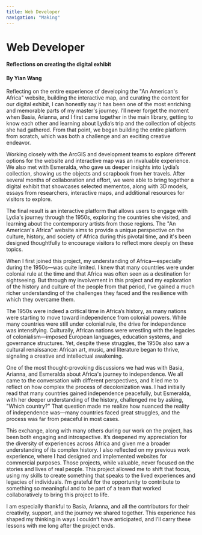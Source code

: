 ```yaml
---
title: Web Developer
navigation: "Making"
---
```


# Web Developer
<h4>Reflections on creating the digital exhibit</h4>

<h4>By Yian Wang </h4>

Reflecting on the entire experience of developing the "An American's Africa" website, building the interactive map, and curating the content for our digital exhibit, I can honestly say it has been one of the most enriching and memorable parts of my master's journey. I’ll never forget the moment when Basia, Arianna, and I first came together in the main library, getting to know each other and learning about Lydia’s trip and the collection of objects she had gathered. From that point, we began building the entire platform from scratch, which was both a challenge and an exciting creative endeavor.

Working closely with the ArcGIS and development teams to explore different options for the website and interactive map was an invaluable experience. We also met with Esmeralda, who gave us deeper insights into Lydia’s collection, showing us the objects and scrapbook from her travels. After several months of collaboration and effort, we were able to bring together a digital exhibit that showcases selected mementos, along with 3D models, essays from researchers, interactive maps, and additional resources for visitors to explore.

The final result is an interactive platform that allows users to engage with Lydia's journey through the 1950s, exploring the countries she visited, and learning about the contemporary artists from those regions. The "An American's Africa" website aims to provide a unique perspective on the culture, history, and society of Africa during this pivotal time, and it's been designed thoughtfully to encourage visitors to reflect more deeply on these topics.

When I first joined this project, my understanding of Africa—especially during the 1950s—was quite limited. I knew that many countries were under colonial rule at the time and that Africa was often seen as a destination for sightseeing. But through my involvement in this project and my exploration of the history and culture of the people from that period, I’ve gained a much richer understanding of the challenges they faced and the resilience with which they overcame them.

The 1950s were indeed a critical time in Africa’s history, as many nations were starting to move toward independence from colonial powers. While many countries were still under colonial rule, the drive for independence was intensifying. Culturally, African nations were wrestling with the legacies of colonialism—imposed European languages, education systems, and governance structures. Yet, despite these struggles, the 1950s also saw a cultural renaissance: African art, music, and literature began to thrive, signaling a creative and intellectual awakening.

One of the most thought-provoking discussions we had was with Basia, Arianna, and Esmeralda about Africa's journey to independence. We all came to the conversation with different perspectives, and it led me to reflect on how complex the process of decolonization was. I had initially read that many countries gained independence peacefully, but Esmeralda, with her deeper understanding of the history, challenged me by asking, "Which country?" That question made me realize how nuanced the reality of independence was—many countries faced great struggles, and the process was far from peaceful in most cases.

This exchange, along with many others during our work on the project, has been both engaging and introspective. It’s deepened my appreciation for the diversity of experiences across Africa and given me a broader understanding of its complex history. I also reflected on my previous work experience, where I had designed and implemented websites for commercial purposes. Those projects, while valuable, never focused on the stories and lives of real people. This project allowed me to shift that focus, using my skills to create something that speaks to the lived experiences and legacies of individuals. I’m grateful for the opportunity to contribute to something so meaningful and to be part of a team that worked collaboratively to bring this project to life.

I am especially thankful to Basia, Arianna, and all the contributors for their creativity, support, and the journey we shared together. This experience has shaped my thinking in ways I couldn’t have anticipated, and I’ll carry these lessons with me long after the project ends.